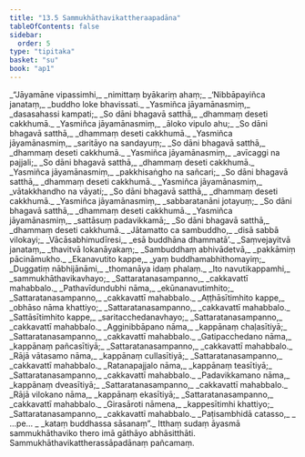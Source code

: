 ```yaml
---
title: "13.5 Sammukhāthavikattheraapadāna"
tableOfContents: false
sidebar:
  order: 5
type: "tipitaka"
basket: "su"
book: "ap1"
---
```



<DynamicBreadcrumb />

<Division number="41" book="ap1" bookNo="20" page="173">

<Paragraph number="2102" type="verses" book="ap1">
_“Jāyamāne vipassimhi,_  
_nimittaṃ byākariṃ ahaṃ;_  
_‘Nibbāpayiñca janataṃ,_  
_buddho loke bhavissati._  

</Paragraph>

</Division>
<Division number="42" book="ap1" bookNo="20" page="174">

<Paragraph number="2103" type="verses" book="ap1">
_Yasmiñca jāyamānasmiṃ,_  
_dasasahassi kampati;_  
_So dāni bhagavā satthā,_  
_dhammaṃ deseti cakkhumā._  

</Paragraph>

</Division>
<Division number="43" book="ap1" bookNo="20" page="174">

<Paragraph number="2104" type="verses" book="ap1">
_Yasmiñca jāyamānasmiṃ,_  
_āloko vipulo ahu;_  
_So dāni bhagavā satthā,_  
_dhammaṃ deseti cakkhumā._  

</Paragraph>

</Division>
<Division number="44" book="ap1" bookNo="20" page="174">

<Paragraph number="2105" type="verses" book="ap1">
_Yasmiñca jāyamānasmiṃ,_  
_saritāyo na sandayuṃ;_  
_So dāni bhagavā satthā,_  
_dhammaṃ deseti cakkhumā._  

</Paragraph>

</Division>
<Division number="45" book="ap1" bookNo="20" page="174">

<Paragraph number="2106" type="verses" book="ap1">
_Yasmiñca jāyamānasmiṃ,_  
_avīcaggi na pajjali;_  
_So dāni bhagavā satthā,_  
_dhammaṃ deseti cakkhumā._  

</Paragraph>

</Division>
<Division number="46" book="ap1" bookNo="20" page="174">

<Paragraph number="2107" type="verses" book="ap1">
_Yasmiñca jāyamānasmiṃ,_  
_pakkhisaṅgho na sañcari;_  
_So dāni bhagavā satthā,_  
_dhammaṃ deseti cakkhumā._  

</Paragraph>

</Division>
<Division number="47" book="ap1" bookNo="20" page="174">

<Paragraph number="2108" type="verses" book="ap1">
_Yasmiñca jāyamānasmiṃ,_  
_vātakkhandho na vāyati;_  
_So dāni bhagavā satthā,_  
_dhammaṃ deseti cakkhumā._  

</Paragraph>

</Division>
<Division number="48" book="ap1" bookNo="20" page="174">

<Paragraph number="2109" type="verses" book="ap1">
_Yasmiñca jāyamānasmiṃ,_  
_sabbaratanāni jotayuṃ;_  
_So dāni bhagavā satthā,_  
_dhammaṃ deseti cakkhumā._  

</Paragraph>

</Division>
<Division number="49" book="ap1" bookNo="20" page="174">

<Paragraph number="2110" type="verses" book="ap1">
_Yasmiñca jāyamānasmiṃ,_  
_sattāsuṃ padavikkamā;_  
_So dāni bhagavā satthā,_  
_dhammaṃ deseti cakkhumā._  

</Paragraph>

</Division>
<Division number="50" book="ap1" bookNo="20" page="174">

<Paragraph number="2111" type="verses" book="ap1">
_Jātamatto ca sambuddho,_  
_disā sabbā vilokayi;_  
_Vācāsabhimudīresi,_  
_esā buddhāna dhammatā’._  

</Paragraph>

</Division>
<Division number="51" book="ap1" bookNo="20" page="174">

<Paragraph number="2112" type="verses" book="ap1">
_Saṃvejayitvā janataṃ,_  
_thavitvā lokanāyakaṃ;_  
_Sambuddhaṃ abhivādetvā,_  
_pakkāmiṃ pācināmukho._  

</Paragraph>

</Division>
<Division number="52" book="ap1" bookNo="20" page="174">

<Paragraph number="2113" type="verses" book="ap1">
_Ekanavutito kappe,_  
_yaṃ buddhamabhithomayiṃ;_  
_Duggatiṃ nābhijānāmi,_  
_thomanāya idaṃ phalaṃ._  

</Paragraph>

</Division>
<Division number="53" book="ap1" bookNo="20" page="174">

<Paragraph number="2114" type="verses" book="ap1">
_Ito navutikappamhi,_  
_sammukhāthavikavhayo;_  
_Sattaratanasampanno,_  
_cakkavattī mahabbalo._  

</Paragraph>

</Division>
<Division number="54" book="ap1" bookNo="20" page="174">

<Paragraph number="2115" type="verses" book="ap1">
_Pathavīdundubhi nāma,_  
_ekūnanavutimhito;_  
_Sattaratanasampanno,_  
_cakkavattī mahabbalo._  

</Paragraph>

</Division>
<Division number="55" book="ap1" bookNo="20" page="175">

<Paragraph number="2116" type="verses" book="ap1">
_Aṭṭhāsītimhito kappe,_  
_obhāso nāma khattiyo;_  
_Sattaratanasampanno,_  
_cakkavattī mahabbalo._  

</Paragraph>

</Division>
<Division number="56" book="ap1" bookNo="20" page="175">

<Paragraph number="2117" type="verses" book="ap1">
_Sattāsītimhito kappe,_  
_saritacchedanavhayo;_  
_Sattaratanasampanno,_  
_cakkavattī mahabbalo._  

</Paragraph>

</Division>
<Division number="57" book="ap1" bookNo="20" page="175">

<Paragraph number="2118" type="verses" book="ap1">
_Agginibbāpano nāma,_  
_kappānaṃ chaḷasītiyā;_  
_Sattaratanasampanno,_  
_cakkavattī mahabbalo._  

</Paragraph>

</Division>
<Division number="58" book="ap1" bookNo="20" page="175">

<Paragraph number="2119" type="verses" book="ap1">
_Gatipacchedano nāma,_  
_kappānaṃ pañcasītiyā;_  
_Sattaratanasampanno,_  
_cakkavattī mahabbalo._  

</Paragraph>

</Division>
<Division number="59" book="ap1" bookNo="20" page="175">

<Paragraph number="2120" type="verses" book="ap1">
_Rājā vātasamo nāma,_  
_kappānaṃ cullasītiyā;_  
_Sattaratanasampanno,_  
_cakkavattī mahabbalo._  

</Paragraph>

</Division>
<Division number="60" book="ap1" bookNo="20" page="175">

<Paragraph number="2121" type="verses" book="ap1">
_Ratanapajjalo nāma,_  
_kappānaṃ teasītiyā;_  
_Sattaratanasampanno,_  
_cakkavattī mahabbalo._  

</Paragraph>

</Division>
<Division number="61" book="ap1" bookNo="20" page="175">

<Paragraph number="2122" type="verses" book="ap1">
_Padavikkamano nāma,_  
_kappānaṃ dveasītiyā;_  
_Sattaratanasampanno,_  
_cakkavattī mahabbalo._  

</Paragraph>

</Division>
<Division number="62" book="ap1" bookNo="20" page="175">

<Paragraph number="2123" type="verses" book="ap1">
_Rājā vilokano nāma,_  
_kappānaṃ ekasītiyā;_  
_Sattaratanasampanno,_  
_cakkavattī mahabbalo._  

</Paragraph>

</Division>
<Division number="63" book="ap1" bookNo="20" page="175">

<Paragraph number="2124" type="verses" book="ap1">
_Girasāroti nāmena,_  
_kappesītimhi khattiyo;_  
_Sattaratanasampanno,_  
_cakkavattī mahabbalo._  

</Paragraph>

</Division>
<Division number="64" book="ap1" bookNo="20" page="175">

<Paragraph number="2125" type="verses" book="ap1">
_Paṭisambhidā catasso,_  
_ …pe… _  
_kataṃ buddhassa sāsanaṃ”._  

</Paragraph>

<Paragraph number="2126" book="ap1">
Itthaṃ sudaṃ āyasmā sammukhāthaviko thero imā gāthāyo abhāsitthāti.

</Paragraph>
</Division>

<Paragraph number="2127" type="center" book="ap1">
Sammukhāthavikattherassāpadānaṃ pañcamaṃ.
</Paragraph>